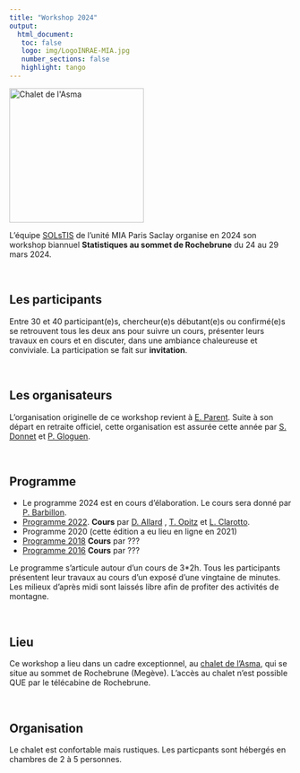 ```yaml
---
title: "Workshop 2024"
output: 
  html_document:
   toc: false
   logo: img/LogoINRAE-MIA.jpg
   number_sections: false
   highlight: tango
---
```



<img src="img/chaletAsma.jpeg" alt="Chalet de l'Asma" width = "240px" align="center"> </img>

L'équipe [SOLsTIS](https://mia-ps.inrae.fr/solstis) de l'unité MIA Paris Saclay organise en 2024 son workshop biannuel **Statistiques au sommet de Rochebrune** du 24 au 29 mars 2024. 

<br> 

## Les participants 

Entre 30 et 40 participant(e)s, chercheur(e)s débutant(e)s ou confirmé(e)s se retrouvent tous les deux ans pour suivre un cours,  présenter leurs travaux en cours et en discuter, dans une ambiance chaleureuse et conviviale.  La participation se fait sur **invitation**. 


<br> 

## Les organisateurs 

L'organisation originelle de ce workshop revient à [E. Parent](https://mia-ps.inrae.fr/eric-parent). Suite à son départ en retraite officiel, cette organisation est assurée cette année par [S. Donnet](https://mia-ps.inrae.fr/sophie-donnet) et [P. Gloguen](https://papayoun.github.io/). 

<br> 

## Programme


 - Le programme  2024 est en cours d'élaboration. Le cours sera donné par [P. Barbillon](https://mia-ps.inrae.fr/pierre-barbillon). 
 - [Programme 2022](programme/programme_rochebrune_2022.pdf).  **Cours** par [D. Allard](https://biosp.mathnum.inrae.fr/homepage-denis-allard) , [T. Opitz](https://biosp.mathnum.inrae.fr/homepage-thomas-opitz) et [L. Clarotto](https://mia-ps.inrae.fr/lucia-clarotto).
 - Programme 2020 (cette édition a eu lieu en ligne en 2021)
 - [Programme 2018](programme/progroch2018.pdf)  **Cours** par ???
 - [Programme 2016](programme/) **Cours** par ???

Le programme  s'articule autour d'un cours de 3*2h. Tous les participants présentent leur travaux au cours d'un exposé d'une vingtaine de minutes. 
Les milieux d'après midi sont laissés libre afin de profiter des activités de montagne.

<br> 

## Lieu 


Ce workshop a lieu dans un cadre exceptionnel, au [chalet de l'Asma](https://www.asma-nationale.fr/com/page/2817), qui se situe au sommet de Rochebrune (Megève). L'accès au chalet n'est possible QUE par le télécabine de Rochebrune. 

<br> 


## Organisation

Le chalet est confortable mais rustiques. Les particpants sont hébergés en chambres de 2 à 5 personnes. 


